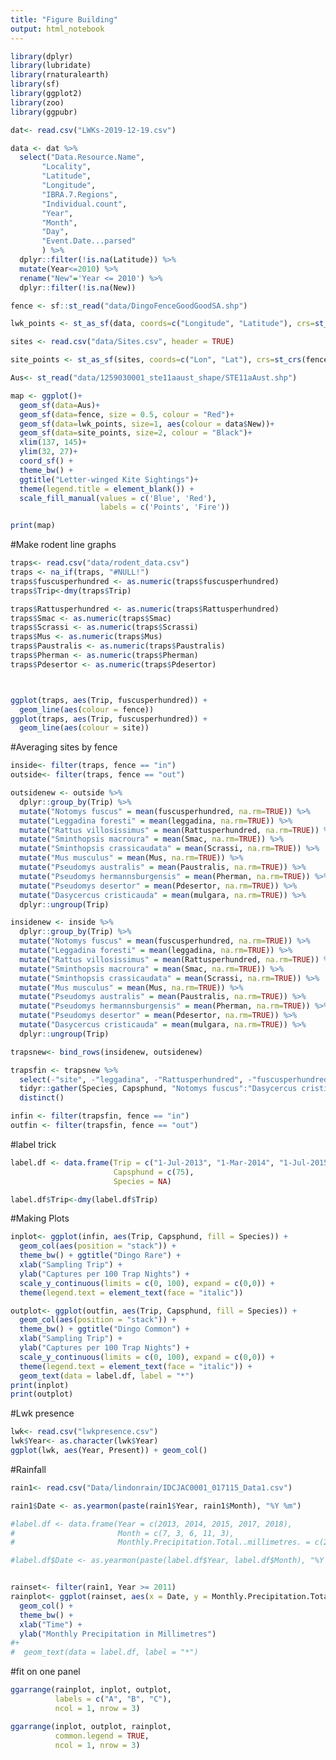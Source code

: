 ```yaml
---
title: "Figure Building"
output: html_notebook
---
```



```r
library(dplyr)
library(lubridate)
library(rnaturalearth)
library(sf)
library(ggplot2)
library(zoo)
library(ggpubr)
```


```r
dat<- read.csv("LWKs-2019-12-19.csv")

data <- dat %>% 
  select("Data.Resource.Name", 
       "Locality", 
       "Latitude", 
       "Longitude",
       "IBRA.7.Regions",
       "Individual.count", 
       "Year", 
       "Month", 
       "Day", 
       "Event.Date...parsed"
       ) %>% 
  dplyr::filter(!is.na(Latitude)) %>% 
  mutate(Year<=2010) %>% 
  rename("New"='Year <= 2010') %>% 
  dplyr::filter(!is.na(New))

fence <- sf::st_read("data/DingoFenceGoodGoodSA.shp")

lwk_points <- st_as_sf(data, coords=c("Longitude", "Latitude"), crs=st_crs(fence))

sites <- read.csv("data/Sites.csv", header = TRUE)

site_points <- st_as_sf(sites, coords=c("Lon", "Lat"), crs=st_crs(fence))

Aus<- st_read("data/1259030001_ste11aaust_shape/STE11aAust.shp")

```

```r
map <- ggplot()+
  geom_sf(data=Aus)+
  geom_sf(data=fence, size = 0.5, colour = "Red")+
  geom_sf(data=lwk_points, size=1, aes(colour = data$New))+
  geom_sf(data=site_points, size=2, colour = "Black")+
  xlim(137, 145)+
  ylim(32, 27)+
  coord_sf() +
  theme_bw() +
  ggtitle("Letter-winged Kite Sightings")+ 
  theme(legend.title = element_blank()) +
  scale_fill_manual(values = c('Blue', 'Red'),
                    labels = c('Points', 'Fire'))

print(map)
```

#Make rodent line graphs
```r
traps<- read.csv("data/rodent_data.csv")
traps <- na_if(traps, "#NULL!")
traps$fuscusperhundred <- as.numeric(traps$fuscusperhundred)
traps$Trip<-dmy(traps$Trip)

traps$Rattusperhundred <- as.numeric(traps$Rattusperhundred)
traps$Smac <- as.numeric(traps$Smac)
traps$Scrassi <- as.numeric(traps$Scrassi)
traps$Mus <- as.numeric(traps$Mus)
traps$Paustralis <- as.numeric(traps$Paustralis)
traps$Pherman <- as.numeric(traps$Pherman)
traps$Pdesertor <- as.numeric(traps$Pdesertor)



ggplot(traps, aes(Trip, fuscusperhundred)) +
  geom_line(aes(colour = fence))
ggplot(traps, aes(Trip, fuscusperhundred)) +
  geom_line(aes(colour = site))


```

#Averaging sites by fence
```r
inside<- filter(traps, fence == "in")
outside<- filter(traps, fence == "out")

outsidenew <- outside %>% 
  dplyr::group_by(Trip) %>% 
  mutate("Notomys fuscus" = mean(fuscusperhundred, na.rm=TRUE)) %>%
  mutate("Leggadina foresti" = mean(leggadina, na.rm=TRUE)) %>%
  mutate("Rattus villosissimus" = mean(Rattusperhundred, na.rm=TRUE)) %>%
  mutate("Sminthopsis macroura" = mean(Smac, na.rm=TRUE)) %>%
  mutate("Sminthopsis crassicaudata" = mean(Scrassi, na.rm=TRUE)) %>%
  mutate("Mus musculus" = mean(Mus, na.rm=TRUE)) %>%
  mutate("Pseudomys australis" = mean(Paustralis, na.rm=TRUE)) %>%
  mutate("Pseudomys hermannsburgensis" = mean(Pherman, na.rm=TRUE)) %>%
  mutate("Pseudomys desertor" = mean(Pdesertor, na.rm=TRUE)) %>%
  mutate("Dasycercus cristicauda" = mean(mulgara, na.rm=TRUE)) %>%
  dplyr::ungroup(Trip)

insidenew <- inside %>% 
  dplyr::group_by(Trip) %>% 
  mutate("Notomys fuscus" = mean(fuscusperhundred, na.rm=TRUE)) %>%
  mutate("Leggadina foresti" = mean(leggadina, na.rm=TRUE)) %>%
  mutate("Rattus villosissimus" = mean(Rattusperhundred, na.rm=TRUE)) %>%
  mutate("Sminthopsis macroura" = mean(Smac, na.rm=TRUE)) %>%
  mutate("Sminthopsis crassicaudata" = mean(Scrassi, na.rm=TRUE)) %>%
  mutate("Mus musculus" = mean(Mus, na.rm=TRUE)) %>%
  mutate("Pseudomys australis" = mean(Paustralis, na.rm=TRUE)) %>%
  mutate("Pseudomys hermannsburgensis" = mean(Pherman, na.rm=TRUE)) %>%
  mutate("Pseudomys desertor" = mean(Pdesertor, na.rm=TRUE)) %>%
  mutate("Dasycercus cristicauda" = mean(mulgara, na.rm=TRUE)) %>%
  dplyr::ungroup(Trip)

trapsnew<- bind_rows(insidenew, outsidenew)

trapsfin <- trapsnew %>% 
  select(-"site", -"leggadina", -"Rattusperhundred", -"fuscusperhundred", -"Smac", -"Scrassi", -"Mus", -"Paustralis", -"Pherman", -"Pdesertor", -"daysuridspecies", -"rodentspecies", -"mulgara", -"letterwingselect", -"letterwingperkm") %>% 
  tidyr::gather(Species, Capsphund, "Notomys fuscus":"Dasycercus cristicauda") %>% 
  distinct()

infin <- filter(trapsfin, fence == "in")
outfin <- filter(trapsfin, fence == "out")
```

#label trick
```r
label.df <- data.frame(Trip = c("1-Jul-2013", "1-Mar-2014", "1-Jul-2015", "1-Nov-2017", "1-Mar-2018"),
                       Capsphund = c(75), 
                       Species = NA)

label.df$Trip<-dmy(label.df$Trip)

```

#Making Plots
```r
inplot<- ggplot(infin, aes(Trip, Capsphund, fill = Species)) +
  geom_col(aes(position = "stack")) + 
  theme_bw() + ggtitle("Dingo Rare") + 
  xlab("Sampling Trip") + 
  ylab("Captures per 100 Trap Nights") +
  scale_y_continuous(limits = c(0, 100), expand = c(0,0)) + 
  theme(legend.text = element_text(face = "italic"))

outplot<- ggplot(outfin, aes(Trip, Capsphund, fill = Species)) +
  geom_col(aes(position = "stack")) + 
  theme_bw() + ggtitle("Dingo Common") + 
  xlab("Sampling Trip") + 
  ylab("Captures per 100 Trap Nights") +
  scale_y_continuous(limits = c(0, 100), expand = c(0,0)) + 
  theme(legend.text = element_text(face = "italic")) +
  geom_text(data = label.df, label = "*")
print(inplot)
print(outplot)

```

#Lwk presence
```r
lwk<- read.csv("lwkpresence.csv")
lwk$Year<- as.character(lwk$Year)
ggplot(lwk, aes(Year, Present)) + geom_col()
```
#Rainfall
```r
rain1<- read.csv("Data/lindonrain/IDCJAC0001_017115_Data1.csv")

rain1$Date <- as.yearmon(paste(rain1$Year, rain1$Month), "%Y %m")

#label.df <- data.frame(Year = c(2013, 2014, 2015, 2017, 2018),
#                       Month = c(7, 3, 6, 11, 3),
#                       Monthly.Precipitation.Total..millimetres. = c(20, 55, 20, 23, 20))

#label.df$Date <- as.yearmon(paste(label.df$Year, label.df$Month), "%Y %m")


rainset<- filter(rain1, Year >= 2011)
rainplot<- ggplot(rainset, aes(x = Date, y = Monthly.Precipitation.Total..millimetres.)) + 
  geom_col() + 
  theme_bw() +
  xlab("Time") +
  ylab("Monthly Precipitation in Millimetres")
#+
#  geom_text(data = label.df, label = "*")

```
#fit on one panel
```r
ggarrange(rainplot, inplot, outplot, 
          labels = c("A", "B", "C"),
          ncol = 1, nrow = 3)

ggarrange(inplot, outplot, rainplot,
          common.legend = TRUE, 
          ncol = 1, nrow = 3)
```


